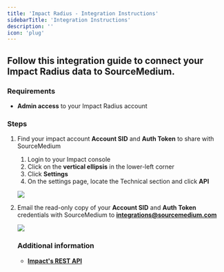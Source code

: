 ```yaml
---
title: 'Impact Radius - Integration Instructions'
sidebarTitle: 'Integration Instructions'
description: ''
icon: 'plug'
---
```


## Follow this integration guide to connect your Impact Radius data to SourceMedium.

### **Requirements**

- **Admin access** to your Impact Radius account

### Steps

1. Find your impact account **Account SID** and **Auth Token** to share with SourceMedium
    1. Login to your Impact console
    2. Click on the **vertical ellipsis** in the lower-left corner
    3. Click **Settings**
    4. On the settings page, locate the Technical section and click **API**
    
    ![](/images/article-imgs/impact-integration/Untitled.png)
    
2. Email the read-only copy of your **Account SID** and **Auth Token** credentials with SourceMedium to  **[integrations@sourcemedium.com](mailto:integrations@sourcemedium.com)**
    
    ![](/images/article-imgs/impact-integration/Untitled1.png)
    
    ### **Additional information**
    
    - [**Impact's REST API**](https://impact.com/partnerships/get-connected-with-rest-api/)